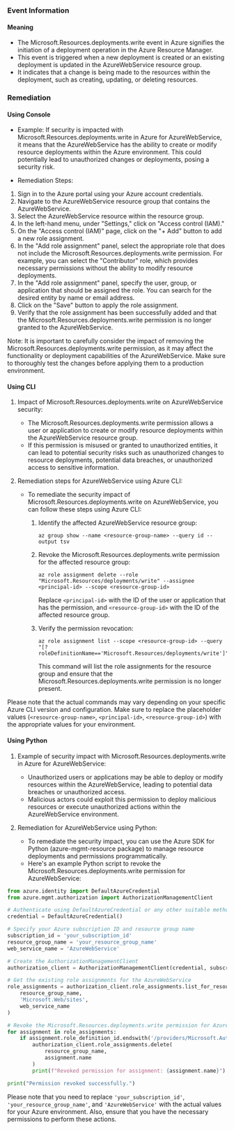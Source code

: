 
### Event Information

#### Meaning

- The Microsoft.Resources.deployments.write event in Azure signifies the initiation of a deployment operation in the Azure Resource Manager.
- This event is triggered when a new deployment is created or an existing deployment is updated in the AzureWebService resource group.
- It indicates that a change is being made to the resources within the deployment, such as creating, updating, or deleting resources.

### Remediation

#### Using Console

- Example: If security is impacted with Microsoft.Resources.deployments.write in Azure for AzureWebService, it means that the AzureWebService has the ability to create or modify resource deployments within the Azure environment. This could potentially lead to unauthorized changes or deployments, posing a security risk.

- Remediation Steps:
1. Sign in to the Azure portal using your Azure account credentials.
2. Navigate to the AzureWebService resource group that contains the AzureWebService.
3. Select the AzureWebService resource within the resource group.
4. In the left-hand menu, under "Settings," click on "Access control (IAM)."
5. On the "Access control (IAM)" page, click on the "+ Add" button to add a new role assignment.
6. In the "Add role assignment" panel, select the appropriate role that does not include the Microsoft.Resources.deployments.write permission. For example, you can select the "Contributor" role, which provides necessary permissions without the ability to modify resource deployments.
7. In the "Add role assignment" panel, specify the user, group, or application that should be assigned the role. You can search for the desired entity by name or email address.
8. Click on the "Save" button to apply the role assignment.
9. Verify that the role assignment has been successfully added and that the Microsoft.Resources.deployments.write permission is no longer granted to the AzureWebService.

Note: It is important to carefully consider the impact of removing the Microsoft.Resources.deployments.write permission, as it may affect the functionality or deployment capabilities of the AzureWebService. Make sure to thoroughly test the changes before applying them to a production environment.

#### Using CLI

1. Impact of Microsoft.Resources.deployments.write on AzureWebService security:
   - The Microsoft.Resources.deployments.write permission allows a user or application to create or modify resource deployments within the AzureWebService resource group.
   - If this permission is misused or granted to unauthorized entities, it can lead to potential security risks such as unauthorized changes to resource deployments, potential data breaches, or unauthorized access to sensitive information.

2. Remediation steps for AzureWebService using Azure CLI:
   - To remediate the security impact of Microsoft.Resources.deployments.write on AzureWebService, you can follow these steps using Azure CLI:
     1. Identify the affected AzureWebService resource group:
        ```
        az group show --name <resource-group-name> --query id --output tsv
        ```

     2. Revoke the Microsoft.Resources.deployments.write permission for the affected resource group:
        ```
        az role assignment delete --role "Microsoft.Resources/deployments/write" --assignee <principal-id> --scope <resource-group-id>
        ```
        Replace `<principal-id>` with the ID of the user or application that has the permission, and `<resource-group-id>` with the ID of the affected resource group.

     3. Verify the permission revocation:
        ```
        az role assignment list --scope <resource-group-id> --query "[?roleDefinitionName=='Microsoft.Resources/deployments/write']"
        ```
        This command will list the role assignments for the resource group and ensure that the Microsoft.Resources.deployments.write permission is no longer present.

Please note that the actual commands may vary depending on your specific Azure CLI version and configuration. Make sure to replace the placeholder values (`<resource-group-name>`, `<principal-id>`, `<resource-group-id>`) with the appropriate values for your environment.

#### Using Python

1. Example of security impact with Microsoft.Resources.deployments.write in Azure for AzureWebService:
   - Unauthorized users or applications may be able to deploy or modify resources within the AzureWebService, leading to potential data breaches or unauthorized access.
   - Malicious actors could exploit this permission to deploy malicious resources or execute unauthorized actions within the AzureWebService environment.

2. Remediation for AzureWebService using Python:
   - To remediate the security impact, you can use the Azure SDK for Python (azure-mgmt-resource package) to manage resource deployments and permissions programmatically.
   - Here's an example Python script to revoke the Microsoft.Resources.deployments.write permission for AzureWebService:

```python
from azure.identity import DefaultAzureCredential
from azure.mgmt.authorization import AuthorizationManagementClient

# Authenticate using DefaultAzureCredential or any other suitable method
credential = DefaultAzureCredential()

# Specify your Azure subscription ID and resource group name
subscription_id = 'your_subscription_id'
resource_group_name = 'your_resource_group_name'
web_service_name = 'AzureWebService'

# Create the AuthorizationManagementClient
authorization_client = AuthorizationManagementClient(credential, subscription_id)

# Get the existing role assignments for the AzureWebService
role_assignments = authorization_client.role_assignments.list_for_resource(
    resource_group_name,
    'Microsoft.Web/sites',
    web_service_name
)

# Revoke the Microsoft.Resources.deployments.write permission for AzureWebService
for assignment in role_assignments:
    if assignment.role_definition_id.endswith('/providers/Microsoft.Authorization/roleDefinitions/4d97b98b-1d4f-4787-a291-c67834d212e7'):
        authorization_client.role_assignments.delete(
            resource_group_name,
            assignment.name
        )
        print(f"Revoked permission for assignment: {assignment.name}")

print("Permission revoked successfully.")
```

Please note that you need to replace `'your_subscription_id'`, `'your_resource_group_name'`, and `'AzureWebService'` with the actual values for your Azure environment. Also, ensure that you have the necessary permissions to perform these actions.


